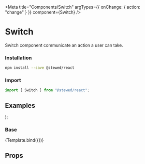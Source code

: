 
<Meta
  title="Components/Switch"
  argTypes={{ onChange: { action: "change" } }}
  component={Switch}
/>

# Switch

Switch component communicate an action a user can take.

### Installation

```bash
npm install --save @stewed/react
```

### Import

```js
import { Switch } from "@stewed/react";
```

## Examples

  <Theme>
    <Switch {...args} />
  </Theme>
);

### Base

<Canvas>
  <Story
    name="Base"
    args={{
      size: "md",
      skin: "primary",
      disabled: false,
      children: "Label"
    }}>
    {Template.bind({})}
  </Story>
</Canvas>

## Props

<ArgsTable of={Switch} />
